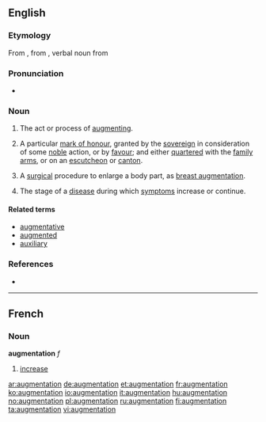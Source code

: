 ==English==

===Etymology===

From {{etyl|fro}} {{term|lang=fro|augmentacion}}, from {{etyl|la}} {{term|lang=la|augmentatio}}, verbal noun from {{term|lang=la|augmentare||to increase}}

===Pronunciation===
* {{rhymes|eɪʃǝn}}

===Noun===
{{en-noun}}

# The act or process of [[augment]]ing.
# {{heraldry}} A particular [[mark of honour]], granted by the [[sovereign]] in consideration of some [[noble]] action, or by [[favour]]; and either [[quarter]]ed with the [[family arms]], or on an [[escutcheon]] or [[canton]].
# {{medicine}} A [[surgical]] procedure to enlarge a body part, as [[breast augmentation]].
# {{medicine}} The stage of a [[disease]] during which [[symptom]]s increase or continue.

====Related terms====
*[[augmentative]]
*[[augmented]]
*[[auxiliary]]

===References===
* {{R:Heraldry 1862}}

----

==French==

===Noun===
'''augmentation''' ''f''

# [[increase]]

[[ar:augmentation]]
[[de:augmentation]]
[[et:augmentation]]
[[fr:augmentation]]
[[ko:augmentation]]
[[io:augmentation]]
[[it:augmentation]]
[[hu:augmentation]]
[[no:augmentation]]
[[pl:augmentation]]
[[ru:augmentation]]
[[fi:augmentation]]
[[ta:augmentation]]
[[vi:augmentation]]